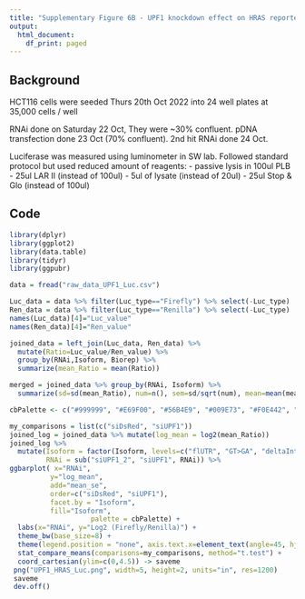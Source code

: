 ```yaml
---
title: "Supplementary Figure 6B - UPF1 knockdown effect on HRAS reporters"
output:
  html_document:
    df_print: paged
---
```


## Background

HCT116 cells were seeded Thurs 20th Oct 2022 into 24 well plates at 35,000 cells / well

RNAi done on Saturday 22 Oct, They were ~30% confluent. pDNA transfection done 23 Oct (70% confluent). 2nd hit RNAi done 24 Oct. 


Luciferase was measured using luminometer in SW lab. Followed standard protocol but used reduced amount of reagents:
 - passive lysis in 100ul PLB
 - 25ul LAR II (instead of 100ul)
 - 5ul of lysate (instead of 20ul)
 - 25ul Stop & Glo (instead of 100ul)
 
## Code

```r
library(dplyr)
library(ggplot2)
library(data.table)
library(tidyr)
library(ggpubr)

data = fread("raw_data_UPF1_Luc.csv")
```



```r
Luc_data = data %>% filter(Luc_type=="Firefly") %>% select(-Luc_type)
Ren_data = data %>% filter(Luc_type=="Renilla") %>% select(-Luc_type)
names(Luc_data)[4]="Luc_value"
names(Ren_data)[4]="Ren_value"

joined_data = left_join(Luc_data, Ren_data) %>% 
  mutate(Ratio=Luc_value/Ren_value) %>%
  group_by(RNAi,Isoform, Biorep) %>% 
  summarize(mean_Ratio = mean(Ratio))

merged = joined_data %>% group_by(RNAi, Isoform) %>% 
  summarize(sd=sd(mean_Ratio), num=n(), sem=sd/sqrt(num), mean=mean(mean_Ratio))
```

```r


cbPalette <- c("#999999", "#E69F00", "#56B4E9", "#009E73", "#F0E442", "#0072B2", "#D55E00", "#CC79A7")

```




```r
my_comparisons = list(c("siDsRed", "siUPF1"))
joined_log = joined_data %>% mutate(log_mean = log2(mean_Ratio))
joined_log %>%
  mutate(Isoform = factor(Isoform, levels=c("flUTR", "GT>GA", "deltaIntron")),
         RNAi = sub("siUPF1_2", "siUPF1", RNAi)) %>%
ggbarplot( x="RNAi", 
          y="log_mean", 
          add="mean_se", 
          order=c("siDsRed", "siUPF1"),
          facet.by = "Isoform",
          fill="Isoform",
                    palette = cbPalette) +
  labs(x="RNAi", y="Log2 (Firefly/Renilla)") + 
  theme_bw(base_size=8) + 
  theme(legend.position = "none", axis.text.x=element_text(angle=45, hjust=1)) + scale_fill_manual(values=cbPalette) + 
  stat_compare_means(comparisons=my_comparisons, method="t.test") +
  coord_cartesian(ylim=c(0,4.5)) -> saveme
 png("UPF1_HRAS_Luc.png", width=5, height=2, units="in", res=1200)
 saveme
 dev.off()
```
